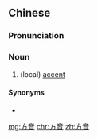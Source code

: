 ==Chinese==
{{zh-forms}}

===Pronunciation===
{{zh-pron
|m=fāngyīn
|c=fong1 jam1
|cat=n
}}

===Noun===
{{zh-noun}}

# (local) [[accent]] {{gloss|distinctive pronunciation associated with a region, social group, etc.}}

====Synonyms====
* {{zh-l|口音}}

[[mg:方音]]
[[chr:方音]]
[[zh:方音]]